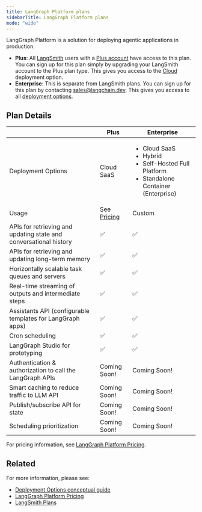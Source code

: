 ```yaml
---
title: LangGraph Platform plans
sidebarTitle: LangGraph Platform plans
mode: "wide"
---
```


LangGraph Platform is a solution for deploying agentic applications in production:

* **Plus**: All [LangSmith](https://smith.langchain.com/) users with a [Plus account](https://docs.smith.langchain.com/administration/pricing) have access to this plan. You can sign up for this plan simply by upgrading your LangSmith account to the Plus plan type. This gives you access to the [Cloud](/langgraph-platform/deployment-options#cloud-saas) deployment option.
* **Enterprise**: This is separate from LangSmith plans. You can sign up for this plan by contacting sales@langchain.dev. This gives you access to all [deployment options](/langgraph-platform/deployment-options).

## Plan Details

|                                                                  | Plus                                                  | Enterprise                                          |
|------------------------------------------------------------------|-------------------------------------------------------|-----------------------------------------------------|
| Deployment Options                                               | Cloud SaaS                                         | <ul><li>Cloud SaaS</li><li>Hybrid</li><li>Self-Hosted Full Platform</li><li>Standalone Container (Enterprise)</li></ul> |
| Usage                                                            | See [Pricing](https://www.langchain.com/langgraph-platform-pricing) | Custom                                              |
| APIs for retrieving and updating state and conversational history | ✅                                                     | ✅                                                   |
| APIs for retrieving and updating long-term memory                | ✅                                                     | ✅                                                   |
| Horizontally scalable task queues and servers                    | ✅                                                     | ✅                                                   |
| Real-time streaming of outputs and intermediate steps            | ✅                                                     | ✅                                                   |
| Assistants API (configurable templates for LangGraph apps)       | ✅                                                     | ✅                                                   |
| Cron scheduling                                                  | ✅                                                     | ✅                                                   |
| LangGraph Studio for prototyping                                 | ✅                                                    | ✅                                                  |
| Authentication & authorization to call the LangGraph APIs        | Coming Soon!                                          | Coming Soon!                                        |
| Smart caching to reduce traffic to LLM API                       | Coming Soon!                                          | Coming Soon!                                        |
| Publish/subscribe API for state                                  | Coming Soon!                                          | Coming Soon!                                        |
| Scheduling prioritization                                        | Coming Soon!                                          | Coming Soon!                                        |

For pricing information, see [LangGraph Platform Pricing](https://www.langchain.com/langgraph-platform-pricing).

## Related

For more information, please see:

* [Deployment Options conceptual guide](/langgraph-platform/deployment-options)
* [LangGraph Platform Pricing](https://www.langchain.com/langgraph-platform-pricing)
* [LangSmith Plans](https://docs.smith.langchain.com/administration/pricing)
